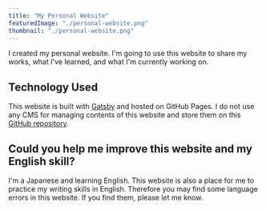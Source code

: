 ```yaml
---
title: "My Personal Website"
featuredImage: "./personal-website.png"
thumbnail: "./personal-website.png"
---
```


I created my personal website. I'm going to use this website to share my works, what I've learned, and what I'm currently working on.

## Technology Used

This website is built with [Gatsby](https://www.gatsbyjs.org/) and hosted on GitHub Pages.
I do not use any CMS for managing contents of this website and store them on this [GitHub repository](https://github.com/wasabi315/wasabi315.github.io).

## Could you help me improve this website and my English skill?

I'm a Japanese and learning English. This website is also a place for me to practice my writing skills in English.
Therefore you may find some language errors in this website. If you find them, please let me know.
